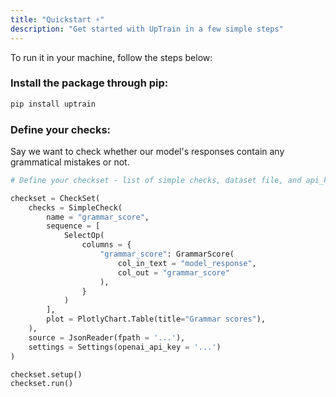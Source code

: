 ```yaml
---
title: "Quickstart ⚡️"
description: "Get started with UpTrain in a few simple steps"
---
```


To run it in your machine, follow the steps below:

### Install the package through pip:
```bash
pip install uptrain
```

### Define your checks:
Say we want to check whether our model's responses contain any grammatical mistakes or not.

```python
# Define your checkset - list of simple checks, dataset file, and api_keys

checkset = CheckSet(
    checks = SimpleCheck(
        name = "grammar_score",
        sequence = [
            SelectOp(
                columns = {
                    "grammar_score": GrammarScore(
                        col_in_text = "model_response",
                        col_out = "grammar_score"
                    ),
                }
            )
        ],
        plot = PlotlyChart.Table(title="Grammar scores"),
    ),
    source = JsonReader(fpath = '...'),
    settings = Settings(openai_api_key = '...')
)

checkset.setup()
checkset.run()
```
